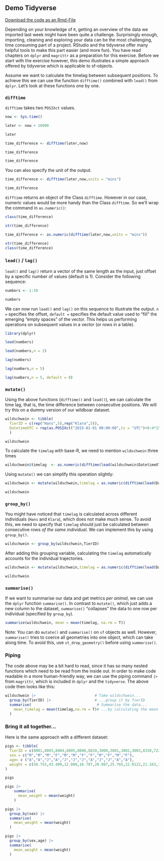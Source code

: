 ## Demo Tidyverse

[Download the code as an Rmd-File](W2_4_demo_tidyverse.qmd)

Depending on your knowledge of `R`, getting an overview of the data we imported last week might have been quite a challenge. Surprisingly enough, importing, cleaning and exploring your data can be the most challenging, time consuming part of a project. RStudio and the tidyverse offer many helpful tools to make this part easier (and more fun). You have read chapters on `dplyr` and `magrittr` as a preparation for this exercise. Before we start with the exercise however, this demo illustrates a simple approach offered by tidyverse which is applicable to sf-objects.

Assume we want to calculate the timelag between subsequent positions. To achieve this we can use the function `difftime()` combined with `lead()` from `dplyr`. Let's look at these functions one by one.

### `difftime`

`difftime` takes two `POSIXct` values.

```r
now <- Sys.time()

later <- now + 10000

later

time_difference <- difftime(later,now)

time_difference
```


```r
time_difference
```

You can also specify the unit of the output.

```r
time_difference <- difftime(later,now,units = "mins")
```

```r
time_difference
```


`difftime` returns an object of the Class `difftime`. However in our case, numeric values would be more handy than the Class `difftime`. So we'll wrap the command in `as.numeric()`:
```r
class(time_difference)

str(time_difference)
```



```r
time_difference <- as.numeric(difftime(later,now,units = "mins"))

str(time_difference)
class(time_difference)
```

### `lead()` / `lag()`


`lead()` and `lag()` return a vector of the same length as the input, just offset by a specific number of values (default is 1). Consider the following sequence:

```r
numbers <- 1:10

numbers
```

We can now run `lead()` and `lag()` on this sequence to illustrate the output. `n =` specifies the offset, `default =` specifies the default value used to "fill" the emerging "empty spaces" of the vector. This helps us performing operations on subsequent values in a vector (or rows in a table).

```r
library(dplyr)

lead(numbers)

lead(numbers,n = 2)

lag(numbers)

lag(numbers,n = 5)

lag(numbers,n = 5, default = 0)
```

### `mutate()`

Using the above functions (`difftime()` and `lead()`), we can calculate the time lag, that is, the time difference between consecutive positions. We will try this on a dummy version of our wildboar dataset.

```r
wildschwein <- tibble(
  TierID = c(rep("Hans",5),rep("Klara",5)),
  DatetimeUTC = rep(as.POSIXct("2015-01-01 00:00:00",tz = "UTC")+0:4*15*60, 2)
  )

wildschwein
```


To calculate the `timelag` with base-R, we need to mention `wildschwein` three times 

```r
wildschwein$timelag  <- as.numeric(difftime(lead(wildschwein$DatetimeUTC), wildschwein$DatetimeUTC))
```

Using `mutate()` we can simplify this operation slightly:

```r
wildschwein <- mutate(wildschwein,timelag = as.numeric(difftime(lead(DatetimeUTC),DatetimeUTC)))

wildschwein
```

### `group_by()`

You might have noticed that `timelag` is calculated across different individuals (`Hans` and `Klara`), which does not make much sense. 
To avoid this, we need to specify that `timelag` should just be calculated between consecutive rows *of the same individual*. We can implement this by using `group_by()`. 

```r
wildschwein <- group_by(wildschwein,TierID)
```

After adding this grouping variable, calculating the `timelag` automatically accounts for the individual trajectories.

```r
wildschwein <- mutate(wildschwein,timelag = as.numeric(difftime(lead(DatetimeUTC),DatetimeUTC)))

wildschwein
```

### `summarise()`

If we want to summarise our data and get metrics *per animal*, we can use the `dplyr` function `summarise()`. In contrast to `mutate()`, which just adds a new column to the dataset, `summarise()` "collapses" the data to one row per individual (specified by `group_by`).

```r
summarise(wildschwein, mean = mean(timelag, na.rm = T))
```

Note: You can do `mutate()` and `summarise()` on `sf` objects as well. However, `summarise()` tries to coerce all geometries into one object, which can take along time. To avoid this, use `st_drop_geometry()` before using `summarise()`. 

### Piping 

The code above may be a bit hard to read, since it has so many nested functions which need to be read from the inside out. In order to make code readable in a more human-friendly way, we can use the piping command `|>` from `magrittr`, which is included in `dplyr` and the `tidyverse`. The above code then looks like this:

```r
wildschwein |>                           # Take wildschwein...
  group_by(TierID) |>                    # ...group it by TierID
  summarise(                              # Summarise the data...
    mean_timelag = mean(timelag,na.rm = T)# ...by calculating the mean timelag
  )
```

### Bring it all together...

Here is the same approach with a different dataset:

```r
pigs <- tibble(
  TierID = c(8001,8003,8004,8005,8800,8820,3000,3001,3002,3003,8330,7222),
  sex = c("M","M","M","F","M","M","F","F","M","F","M","F"),
  age= c ("A","A","J","A","J","J","J","A","J","J","A","A"),
  weight = c(50.755,43.409,12.000,16.787,20.987,25.765,22.0122,21.343,12.532,54.32,11.027,88.08)
)

pigs

pigs |>
    summarise(         
      mean_weight = mean(weight)
    )

pigs |>
  group_by(sex) |>
  summarise(         
    mean_weight = mean(weight)
  )

pigs |>
  group_by(sex,age) |>
  summarise(         
    mean_weight = mean(weight)
  )
```
